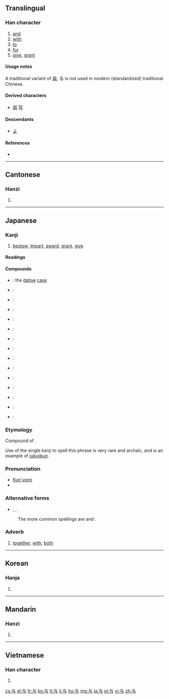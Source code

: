 ==Translingual==
{{ja-forms|[[与]]|[[与]]|與}}
===Han character===
{{Han char|rn=1|rad=一|as=03|sn=4|four=2140<sub>7</sub>|canj=卜尸一 (YSM)}}

# [[and]]
# [[with]]
# [[to]]
# [[for]]
# [[give]], [[grant]]

====Usage notes====
A traditional variant of [[與]], 与 is not used in modern (standardized) traditional Chinese.

====Derived characters====
* [[與]] [[写]]

====Descendants====
* [[よ]]

====References====
* {{Han ref|kx=0077.010|dkj=00020|dj=0154.010|hdz=10005.030|uh=4E0E|ud=19982|bh=C94F|bd=51535}}

----

==Cantonese==

===Hanzi===
{{yue-hanzi|jyut=jyu5|y=yu4, yu5 yu6|tra=與}}

# {{defn|lang=yue|sort=一03}}

----

==Japanese==

===Kanji===
{{ja-kanji|grade=c|rs=一03}}

# [[bestow]], [[impart]], [[award]], [[grant]], [[give]]

====Readings====
{{ja-readings
|on=[[よ]] (yo)
|kun=[[あたう]] ([[与う]], atau), [[あたゆ]] ([[与ゆ]], atayu), [[あたえる]] ([[与える]], ataeru), [[あずかる]] ([[与る]], [[与かる]], azukaru), [[くみす]] ([[与す]], kumisu), [[くみする]] ([[与する]], kumisuru), [[ともに]] (tomoni)
|nanori=[[とも]] (tomo), [[ゆ]] (yu)
}}

====Compounds====
{{der-top|Compounds}}
* {{l|ja|与格|tr=[[よかく]], ''[[yokaku]]''}}: the [[dative]] [[case]]
* {{l|ja|与件}}:
* {{l|ja|与太}}:
* {{l|ja|与太郎}}:
* {{l|ja|与奪}}:
* {{l|ja|生殺与奪}}:
* {{l|ja|与力}}:
* {{l|ja|関与}}:
* {{l|ja|給与}}:
* {{l|ja|供与}}:
* {{l|ja|授与}}:
* {{l|ja|賞与}}:
* {{l|ja|贈与}}:
* {{l|ja|天与}}:
* {{l|ja|付与}}:
{{bottom}}

===Etymology===
Compound of {{compound|lang=ja|ともに|とも|tr1=tomo|t1=with; both|に|tr2=ni|t2=adverbial particle}}.  

Use of the single kanji {{Jpan|与}} to spell this phrase is very rare and archaic, and is an example of [[熟字訓#Japanese|jukujikun]].

===Pronunciation===
* [[訓読み|Kun'yomi]]
* {{IPA|lang=ja|/to.mo.ni/|[to̞mo̞ni]}}

===Alternative forms===
* {{l|ja|ともに}}, {{l|ja|共に}}, {{l|ja|倶に}}
: The more common spellings are {{l|ja|ともに}} and {{l|ja|共に}}.

===Adverb===
{{ja-pos|k|adverb|hira=ともに|rom=tomo ni}}

# {{ja-def|共に}} [[together]], [[with]], [[both]]

----

==Korean==

===Hanja===
{{ko-hanja|hangeul=[[여]]|rv=yeo|mr=yŏ}}

# {{defn|lang=ko|sort=一03}}

----

==Mandarin==

===Hanzi===
{{cmn-hanzi|tra=與|pin=[[yú]] ([[yu2]]), [[yǔ]] ([[yu3]]), [[yù]] ([[yu4]])|wg=yü<sup>2</sup>, yü<sup>3</sup>, yü<sup>4</sup>}}

# {{defn|lang=cmn|sort=一03}}

----

==Vietnamese==

===Han character===
{{vi-hantu|[[dữ]], [[dự]], [[đử]]|rs=一03}}

# {{defn|lang=vi|sort=一03}}

[[cs:与]]
[[el:与]]
[[fr:与]]
[[ko:与]]
[[lt:与]]
[[li:与]]
[[hu:与]]
[[mg:与]]
[[ja:与]]
[[pl:与]]
[[vi:与]]
[[zh:与]]